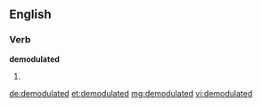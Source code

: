 ==English==

===Verb===
'''demodulated'''

# {{en-past of|demodulate}}

[[de:demodulated]]
[[et:demodulated]]
[[mg:demodulated]]
[[vi:demodulated]]
